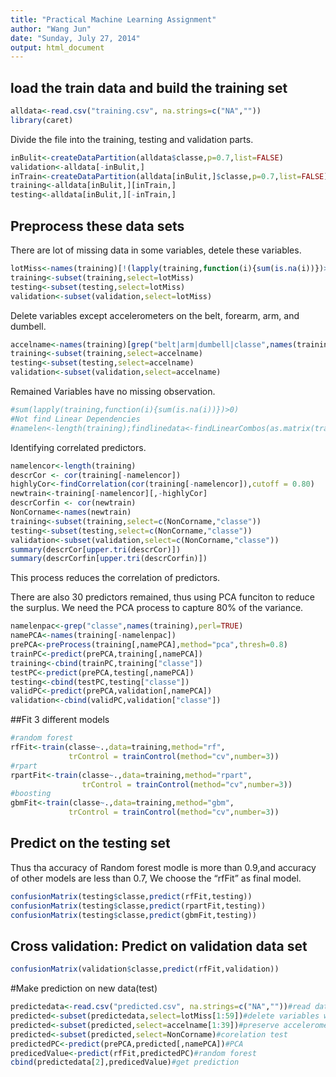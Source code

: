 ```yaml
---
title: "Practical Machine Learning Assignment"
author: "Wang Jun"
date: "Sunday, July 27, 2014"
output: html_document
---
```


## load the train data and build the training set
```r
alldata<-read.csv("training.csv", na.strings=c("NA",""))
library(caret)
```
Divide the file into the training, testing and validation parts.
```r
inBulit<-createDataPartition(alldata$classe,p=0.7,list=FALSE)
validation<-alldata[-inBulit,]
inTrain<-createDataPartition(alldata[inBulit,]$classe,p=0.7,list=FALSE)
training<-alldata[inBulit,][inTrain,]
testing<-alldata[inBulit,][-inTrain,]
```

## Preprocess these data sets
There are lot of missing data in some variables, detele these variables.
```r
lotMiss<-names(training)[!(lapply(training,function(i){sum(is.na(i))})>5000)]
training<-subset(training,select=lotMiss)
testing<-subset(testing,select=lotMiss)
validation<-subset(validation,select=lotMiss)
```
Delete variables except accelerometers on the belt, forearm, arm, and dumbell.
```r
accelname<-names(training)[grep("belt|arm|dumbell|classe",names(training),perl=TRUE)]
training<-subset(training,select=accelname)
testing<-subset(testing,select=accelname)
validation<-subset(validation,select=accelname)
```
Remained Variables have no missing observation.
```r
#sum(lapply(training,function(i){sum(is.na(i))})>0)
#Not find Linear Dependencies
#namelen<-length(training);findlinedata<-findLinearCombos(as.matrix(training[-namelen]))
```
Identifying correlated predictors.
```r
namelencor<-length(training)
descrCor <- cor(training[-namelencor])
highlyCor<-findCorrelation(cor(training[-namelencor]),cutoff = 0.80)
newtrain<-training[-namelencor][,-highlyCor]
descrCorfin <- cor(newtrain)
NonCorname<-names(newtrain)
training<-subset(training,select=c(NonCorname,"classe"))
testing<-subset(testing,select=c(NonCorname,"classe"))
validation<-subset(validation,select=c(NonCorname,"classe"))
summary(descrCor[upper.tri(descrCor)])
summary(descrCorfin[upper.tri(descrCorfin)])
```
This process reduces the correlation of predictors.

There are also 30 predictors remained, thus using PCA funciton to reduce the surplus. We need the PCA process to capture 80% of the variance. 
```r
namelenpac<-grep("classe",names(training),perl=TRUE)
namePCA<-names(training[-namelenpac])
prePCA<-preProcess(training[,namePCA],method="pca",thresh=0.8)
trainPC<-predict(prePCA,training[,namePCA])
training<-cbind(trainPC,training["classe"])
testPC<-predict(prePCA,testing[,namePCA])
testing<-cbind(testPC,testing["classe"])
validPC<-predict(prePCA,validation[,namePCA])
validation<-cbind(validPC,validation["classe"])
```

##Fit 3 different models
```r
#random forest
rfFit<-train(classe~.,data=training,method="rf",
             trControl = trainControl(method="cv",number=3))
#rpart
rpartFit<-train(classe~.,data=training,method="rpart",
                trControl = trainControl(method="cv",number=3))
#boosting
gbmFit<-train(classe~.,data=training,method="gbm",
             trControl = trainControl(method="cv",number=3))
```
## Predict on the testing set
Thus tha accuracy of Random forest modle is more than 0.9,and accuracy of other models are less than 0.7, We choose the "rfFit" as final model.
```r
confusionMatrix(testing$classe,predict(rfFit,testing))
confusionMatrix(testing$classe,predict(rpartFit,testing))
confusionMatrix(testing$classe,predict(gbmFit,testing))
```
## Cross validation: Predict on validation data set
```r
confusionMatrix(validation$classe,predict(rfFit,validation))
```
#Make prediction on new data(test)
```r
predictedata<-read.csv("predicted.csv", na.strings=c("NA",""))#read data
predicted<-subset(predictedata,select=lotMiss[1:59])#delete variables with missing data
predicted<-subset(predicted,select=accelname[1:39])#preserve accelerometers
predicted<-subset(predicted,select=NonCorname)#corelation test
predictedPC<-predict(prePCA,predicted[,namePCA])#PCA
predicedValue<-predict(rfFit,predictedPC)#random forest
cbind(predictedata[2],predicedValue)#get prediction
```
